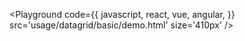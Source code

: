 
<Playground
  code={{
    javascript,
    react,
    vue,
    angular,
  }}
  src='usage/datagrid/basic/demo.html'
  size='410px'
/>
